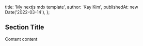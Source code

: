 
  title: 'My nextjs mdx template',
  author: 'Kay Kim',
  publishedAt: new Date('2022-03-14'),
};

## Section Title

Content content

